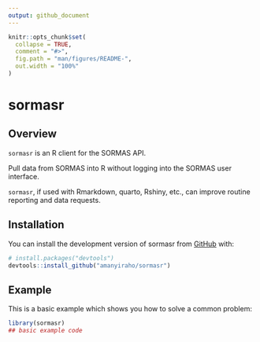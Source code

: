 ```yaml
---
output: github_document
---
```


<!-- README.md is generated from README.Rmd. Please edit that file -->

```r
knitr::opts_chunk$set(
  collapse = TRUE,
  comment = "#>",
  fig.path = "man/figures/README-",
  out.width = "100%"
)
```

# sormasr

<!-- badges: start -->

<!-- badges: end -->

## Overview

`sormasr` is an R client for the SORMAS API.

Pull data from SORMAS into R without logging into the SORMAS user interface.

`sormasr`, if used with Rmarkdown, quarto, Rshiny, etc., can improve routine reporting and data requests.

## Installation

You can install the development version of sormasr from [GitHub](https://github.com/) with:

``` r
# install.packages("devtools")
devtools::install_github("amanyiraho/sormasr")
```

## Example

This is a basic example which shows you how to solve a common problem:

```r
library(sormasr)
## basic example code
```

